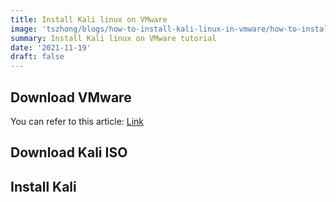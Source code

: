 ```yaml
---
title: Install Kali linux on VMware
image: 'tszhong/blogs/how-to-install-kali-linux-in-vmware/how-to-install-kali-linux-in-vmware-cover.en_vecq7l'
summary: Install Kali linux on VMware tutorial
date: '2021-11-19'
draft: false
---
```


<YouTubeEmbed
  poster='maxresdefault'
  title='Install Kali linux on VMware'
  id='wtrerhdIlw0'
/>

## Download VMware

You can refer to this article: [Link](https://honghong.me/blog/install-win11-on-vmware)

## Download Kali ISO

<CloudinaryImg
  mdx
  publicId='tszhong/blogs/how-to-install-kali-linux-in-vmware/how-to-install-kali-linux-in-vmware-1_f0uhbe'
  width={1440}
  height={900}
  alt='Install Kali linux in vmware'
/>

## Install Kali

<CloudinaryImg
  mdx
  publicId='tszhong/blogs/how-to-install-kali-linux-in-vmware/how-to-install-kali-linux-in-vmware-2_ait4tl'
  width={1440}
  height={900}
  alt='Install Kali linux in vmware'
/>

<CloudinaryImg
  mdx
  publicId='tszhong/blogs/how-to-install-kali-linux-in-vmware/how-to-install-kali-linux-in-vmware-3_ffg2bc'
  width={1440}
  height={900}
  alt='Install Kali linux in vmware'
/>

<CloudinaryImg
  mdx
  publicId='tszhong/blogs/how-to-install-kali-linux-in-vmware/how-to-install-kali-linux-in-vmware-4_tu19kj'
  width={1440}
  height={900}
  alt='Install Kali linux in vmware'
/>

<CloudinaryImg
  mdx
  publicId='tszhong/blogs/how-to-install-kali-linux-in-vmware/how-to-install-kali-linux-in-vmware-5_lexqkf'
  width={1440}
  height={900}
  alt='Install Kali linux in vmware'
/>

<CloudinaryImg
  mdx
  publicId='tszhong/blogs/how-to-install-kali-linux-in-vmware/how-to-install-kali-linux-in-vmware-6_sdmurp'
  width={1440}
  height={900}
  alt='Install Kali linux in vmware'
/>

<CloudinaryImg
  mdx
  publicId='tszhong/blogs/how-to-install-kali-linux-in-vmware/how-to-install-kali-linux-in-vmware-7_ftpra4'
  width={1440}
  height={900}
  alt='Install Kali linux in vmware'
/>

<CloudinaryImg
  mdx
  publicId='tszhong/blogs/how-to-install-kali-linux-in-vmware/how-to-install-kali-linux-in-vmware-8_h8poci'
  width={1440}
  height={900}
  alt='Install Kali linux in vmware'
/>

<CloudinaryImg
  mdx
  publicId='tszhong/blogs/how-to-install-kali-linux-in-vmware/how-to-install-kali-linux-in-vmware-9_q0ff1a'
  width={1440}
  height={900}
  alt='Install Kali linux in vmware'
/>

<CloudinaryImg
  mdx
  publicId='tszhong/blogs/how-to-install-kali-linux-in-vmware/how-to-install-kali-linux-in-vmware-10_umou6h'
  width={1440}
  height={900}
  alt='Install Kali linux in vmware'
/>

<CloudinaryImg
  mdx
  publicId='tszhong/blogs/how-to-install-kali-linux-in-vmware/how-to-install-kali-linux-in-vmware-11_wkxxpn'
  width={1440}
  height={900}
  alt='Install Kali linux in vmware'
/>

<CloudinaryImg
  mdx
  publicId='tszhong/blogs/how-to-install-kali-linux-in-vmware/how-to-install-kali-linux-in-vmware-12_uwt8nb'
  width={1440}
  height={900}
  alt='Install Kali linux in vmware'
/>

<CloudinaryImg
  mdx
  publicId='tszhong/blogs/how-to-install-kali-linux-in-vmware/how-to-install-kali-linux-in-vmware-13_qqjj7c'
  width={1440}
  height={900}
  alt='Install Kali linux in vmware'
/>

<CloudinaryImg
  mdx
  publicId='tszhong/blogs/how-to-install-kali-linux-in-vmware/how-to-install-kali-linux-in-vmware-14_pppr3r'
  width={1440}
  height={900}
  alt='Install Kali linux in vmware'
/>

<CloudinaryImg
  mdx
  publicId='tszhong/blogs/how-to-install-kali-linux-in-vmware/how-to-install-kali-linux-in-vmware-15_sgtfxv'
  width={1440}
  height={900}
  alt='Install Kali linux in vmware'
/>

<CloudinaryImg
  mdx
  publicId='tszhong/blogs/how-to-install-kali-linux-in-vmware/how-to-install-kali-linux-in-vmware-16_dpmfzo'
  width={1440}
  height={900}
  alt='Install Kali linux in vmware'
/>

<CloudinaryImg
  mdx
  publicId='tszhong/blogs/how-to-install-kali-linux-in-vmware/how-to-install-kali-linux-in-vmware-17_atct6u'
  width={1440}
  height={900}
  alt='Install Kali linux in vmware'
/>

<CloudinaryImg
  mdx
  publicId='tszhong/blogs/how-to-install-kali-linux-in-vmware/how-to-install-kali-linux-in-vmware-18_wyidax'
  width={1440}
  height={900}
  alt='Install Kali linux in vmware'
/>

<CloudinaryImg
  mdx
  publicId='tszhong/blogs/how-to-install-kali-linux-in-vmware/how-to-install-kali-linux-in-vmware-19_yr29wa'
  width={1440}
  height={900}
  alt='Install Kali linux in vmware'
/>

<CloudinaryImg
  mdx
  publicId='tszhong/blogs/how-to-install-kali-linux-in-vmware/how-to-install-kali-linux-in-vmware-20_yysmu9'
  width={1440}
  height={900}
  alt='Install Kali linux in vmware'
/>

<CloudinaryImg
  mdx
  publicId='tszhong/blogs/how-to-install-kali-linux-in-vmware/how-to-install-kali-linux-in-vmware-21_awipix'
  width={1440}
  height={900}
  alt='Install Kali linux in vmware'
/>

<CloudinaryImg
  mdx
  publicId='tszhong/blogs/how-to-install-kali-linux-in-vmware/how-to-install-kali-linux-in-vmware-22_dgaikl'
  width={1440}
  height={900}
  alt='Install Kali linux in vmware'
/>

<CloudinaryImg
  mdx
  publicId='tszhong/blogs/how-to-install-kali-linux-in-vmware/how-to-install-kali-linux-in-vmware-23_zu2lrl'
  width={1440}
  height={900}
  alt='Install Kali linux in vmware'
/>

<CloudinaryImg
  mdx
  publicId='tszhong/blogs/how-to-install-kali-linux-in-vmware/how-to-install-kali-linux-in-vmware-24_yvnfu1'
  width={1440}
  height={900}
  alt='Install Kali linux in vmware'
/>

<CloudinaryImg
  mdx
  publicId='tszhong/blogs/how-to-install-kali-linux-in-vmware/how-to-install-kali-linux-in-vmware-25_awe86d'
  width={1440}
  height={900}
  alt='Install Kali linux in vmware'
/>

<CloudinaryImg
  mdx
  publicId='tszhong/blogs/how-to-install-kali-linux-in-vmware/how-to-install-kali-linux-in-vmware-26_iovbzu'
  width={1440}
  height={900}
  alt='Install Kali linux in vmware'
/>

<CloudinaryImg
  mdx
  publicId='tszhong/blogs/how-to-install-kali-linux-in-vmware/how-to-install-kali-linux-in-vmware-27_egmbos'
  width={1440}
  height={900}
  alt='Install Kali linux in vmware'
/>

<CloudinaryImg
  mdx
  publicId='tszhong/blogs/how-to-install-kali-linux-in-vmware/how-to-install-kali-linux-in-vmware-28_bm8fxh'
  width={1440}
  height={900}
  alt='Install Kali linux in vmware'
/>

<CloudinaryImg
  mdx
  publicId='tszhong/blogs/how-to-install-kali-linux-in-vmware/how-to-install-kali-linux-in-vmware-29_uw6wti'
  width={1440}
  height={900}
  alt='Install Kali linux in vmware'
/>

<CloudinaryImg
  mdx
  publicId='tszhong/blogs/how-to-install-kali-linux-in-vmware/how-to-install-kali-linux-in-vmware-30_trmm1a'
  width={1440}
  height={900}
  alt='Install Kali linux in vmware'
/>
